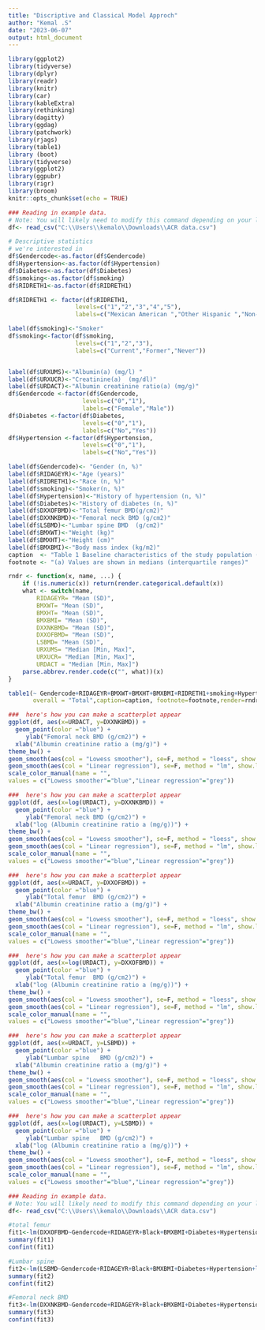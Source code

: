 ---
title: "Discriptive and Classical Model Approch"
author: "Kemal .S"
date: "2023-06-07"
output: html_document
---

```{r setup, include=FALSE,warning=FALSE, message=FALSE }
library(ggplot2)
library(tidyverse)
library(dplyr)
library(readr)
library(knitr)
library(car)
library(kableExtra)
library(rethinking)
library(dagitty)
library(ggdag)
library(patchwork)
library(rjags)
library(table1)
library (boot)
library(tidyverse)
library(ggplot2)
library(ggpubr)
library(rigr)
library(broom)
knitr::opts_chunk$set(echo = TRUE)
```

```{r, warning=FALSE, message=FALSE,error=FALSE}
### Reading in example data. 
# Note: You will likely need to modify this command depending on your local file structure.
df<- read_csv("C:\\Users\\kemalo\\Downloads\\ACR data.csv")

```


```{r}
# Descriptive statistics
# we're interested in
df$Gendercode<-as.factor(df$Gendercode)
df$Hypertension<-as.factor(df$Hypertension)
df$Diabetes<-as.factor(df$Diabetes)
df$smoking<-as.factor(df$smoking)
df$RIDRETH1<-as.factor(df$RIDRETH1)

df$RIDRETH1 <- factor(df$RIDRETH1, 
                   levels=c("1","2","3","4","5"),
                   labels=c("Mexican American ","Other Hispanic ","Non-Hispanic White","Non-Hispanic Black","Other"))

label(df$smoking)<-"Smoker"
df$smoking<-factor(df$smoking, 
                   levels=c("1","2","3"),
                   labels=c("Current","Former","Never"))


label(df$URXUMS)<-"Albumin(a) (mg/l) "
label(df$URXUCR)<-"Creatinine(a)  (mg/dl)"
label(df$URDACT)<-"Albumin creatinine ratio(a) (mg/g)"
df$Gendercode <-factor(df$Gendercode, 
                     levels=c("0","1"),
                     labels=c("Female","Male"))
df$Diabetes <-factor(df$Diabetes, 
                     levels=c("0","1"),
                     labels=c("No","Yes"))
df$Hypertension <-factor(df$Hypertension, 
                     levels=c("0","1"),
                     labels=c("No","Yes"))

label(df$Gendercode)<- "Gender (n, %)"
label(df$RIDAGEYR)<-"Age (years)"
label(df$RIDRETH1)<-"Race (n, %)"
label(df$smoking)<-"Smoker(n, %)"
label(df$Hypertension)<-"History of hypertension (n, %)"
label(df$Diabetes)<-"History of diabetes (n, %)"
label(df$DXXOFBMD)<-"Total femur BMD(g/cm2)"
label(df$DXXNKBMD)<-"Femoral neck BMD (g/cm2)"
label(df$LSBMD)<-"Lumbar spine BMD  (g/cm2)"
label(df$BMXWT)<-"Weight (kg)"
label(df$BMXHT)<-"Height (cm)"
label(df$BMXBMI)<-"Body mass index (kg/m2)"
caption  <- "Table 1 Baseline characteristics of the study population (N=2007)"
footnote <- "(a) Values are shown in medians (interquartile ranges)"

```



```{r}

rndr <- function(x, name, ...) {
    if (!is.numeric(x)) return(render.categorical.default(x))
    what <- switch(name,
        RIDAGEYR= "Mean (SD)",
        BMXWT= "Mean (SD)",
        BMXHT= "Mean (SD)",
        BMXBMI= "Mean (SD)",
        DXXNKBMD= "Mean (SD)",
        DXXOFBMD= "Mean (SD)",
        LSBMD= "Mean (SD)",
        URXUMS= "Median [Min, Max]",
        URXUCR= "Median [Min, Max]",
        URDACT = "Median [Min, Max]")
    parse.abbrev.render.code(c("", what))(x)
}

```

```{r}
table1(~ Gendercode+RIDAGEYR+BMXWT+BMXHT+BMXBMI+RIDRETH1+smoking+Hypertension+Diabetes+URXUMS+URXUCR+URDACT+DXXNKBMD+DXXOFBMD+LSBMD, data=df, 
       overall = "Total",caption=caption, footnote=footnote,render=rndr )
```

```{r}
###  here's how you can make a scatterplot appear
ggplot(df, aes(x=URDACT, y=DXXNKBMD)) + 
  geom_point(color ="blue") + 
     ylab("Femoral neck BMD (g/cm2)") + 
  xlab("Albumin creatinine ratio a (mg/g)") +
theme_bw() +
geom_smooth(aes(col = "Lowess smoother"), se=F, method = "loess", show.legend=T)+
geom_smooth(aes(col = "Linear regression"), se=F, method = "lm", show.legend = T) +
scale_color_manual(name = "",
values = c("Lowess smoother"="blue","Linear regression"="grey")) 
```



```{r,echo=F, message=FALSE}

###  here's how you can make a scatterplot appear
ggplot(df, aes(x=log(URDACT), y=DXXNKBMD)) + 
  geom_point(color ="blue") + 
     ylab("Femoral neck BMD (g/cm2)") + 
  xlab("log (Albumin creatinine ratio a (mg/g))") +
theme_bw() +
geom_smooth(aes(col = "Lowess smoother"), se=F, method = "loess", show.legend=T)+
geom_smooth(aes(col = "Linear regression"), se=F, method = "lm", show.legend = T) +
scale_color_manual(name = "",
values = c("Lowess smoother"="blue","Linear regression"="grey")) 
```


```{r,echo=F, message=FALSE}
###  here's how you can make a scatterplot appear
ggplot(df, aes(x=URDACT, y=DXXOFBMD)) + 
  geom_point(color ="blue") + 
     ylab("Total femur  BMD (g/cm2)") + 
  xlab("Albumin creatinine ratio a (mg/g)") +
theme_bw() +
geom_smooth(aes(col = "Lowess smoother"), se=F, method = "loess", show.legend=T)+
geom_smooth(aes(col = "Linear regression"), se=F, method = "lm", show.legend = T) +
scale_color_manual(name = "",
values = c("Lowess smoother"="blue","Linear regression"="grey")) 
```



```{r,echo=F, message=FALSE}

###  here's how you can make a scatterplot appear
ggplot(df, aes(x=log(URDACT), y=DXXOFBMD)) + 
  geom_point(color ="blue") + 
     ylab("Total femur  BMD (g/cm2)") + 
  xlab("log (Albumin creatinine ratio a (mg/g))") +
theme_bw() +
geom_smooth(aes(col = "Lowess smoother"), se=F, method = "loess", show.legend=T)+
geom_smooth(aes(col = "Linear regression"), se=F, method = "lm", show.legend = T) +
scale_color_manual(name = "",
values = c("Lowess smoother"="blue","Linear regression"="grey")) 
```


```{r,echo=F, message=FALSE}
###  here's how you can make a scatterplot appear
ggplot(df, aes(x=URDACT, y=LSBMD)) + 
  geom_point(color ="blue") + 
     ylab("Lumbar spine   BMD (g/cm2)") + 
  xlab("Albumin creatinine ratio a (mg/g)") +
theme_bw() +
geom_smooth(aes(col = "Lowess smoother"), se=F, method = "loess", show.legend=T)+
geom_smooth(aes(col = "Linear regression"), se=F, method = "lm", show.legend = T) +
scale_color_manual(name = "",
values = c("Lowess smoother"="blue","Linear regression"="grey")) 
```



```{r,echo=F, message=FALSE}

###  here's how you can make a scatterplot appear
ggplot(df, aes(x=log(URDACT), y=LSBMD)) + 
  geom_point(color ="blue") + 
     ylab("Lumbar spine   BMD (g/cm2)") + 
  xlab("log (Albumin creatinine ratio a (mg/g))") +
theme_bw() +
geom_smooth(aes(col = "Lowess smoother"), se=F, method = "loess", show.legend=T)+
geom_smooth(aes(col = "Linear regression"), se=F, method = "lm", show.legend = T) +
scale_color_manual(name = "",
values = c("Lowess smoother"="blue","Linear regression"="grey")) 
```


```{r, warning=FALSE, message=FALSE,error=FALSE}
### Reading in example data. 
# Note: You will likely need to modify this command depending on your local file structure.
df<- read_csv("C:\\Users\\kemalo\\Downloads\\ACR data.csv")

```


```{r,include=TRUE,warning=FALSE}
#total femur
fit1<-lm(DXXOFBMD~Gendercode+RIDAGEYR+Black+BMXBMI+Diabetes+Hypertension+log(URDACT), data=df)
summary(fit1)
confint(fit1)
```

```{r,include=TRUE,warning=FALSE}
#Lumbar spine 
fit2<-lm(LSBMD~Gendercode+RIDAGEYR+Black+BMXBMI+Diabetes+Hypertension+log(URDACT), data=df)
summary(fit2)
confint(fit2)
```

```{r,include=TRUE,warning=FALSE}
#Femoral neck BMD 
fit3<-lm(DXXNKBMD~Gendercode+RIDAGEYR+Black+BMXBMI+Diabetes+Hypertension+log(URDACT), data=df)
summary(fit3)
confint(fit3)
```

